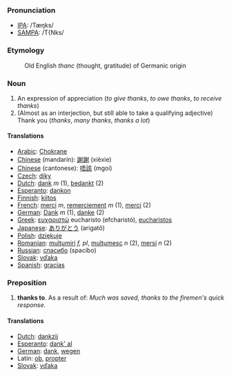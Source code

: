 ===Pronunciation===
*[[w:IPA|IPA]]: /Tæŋks/
*[[w:SAMPA|SAMPA]]: /T{Nks/
===Etymology===
:Old English ''thanc'' (thought, gratitude) of Germanic origin

===Noun===

# An expression of appreciation (''to give thanks'', ''to owe thanks'', ''to receive thanks'')
# (Almost as an interjection, but still able to take a qualifying adjective) Thank you (''thanks'', ''many thanks'', ''thanks a lot'')

====Translations====
*[[Arabic]]: [[Chokrane]]
*[[Chinese]] (mandarin): [[謝謝]] (xièxie)
*[[Chinese]] (cantonese): [[唔該]] (mgoi)
*[[Czech]]: [[díky]]
*[[Dutch]]: [[dank]] ''m'' (1), [[bedankt]] (2)
*[[Esperanto]]: [[dankon]]
*[[Finnish]]: [[kiitos]]
*[[French]]: [[merci]] ''m'', [[remerciement]] ''m'' (1), [[merci]] (2)
*[[German]]: [[Dank]] ''m'' (1), [[danke]] (2)
*[[Greek]]: [[ευχαριστώ]] eucharisto (efcharist&oacute;), [[eucharistos]]
*[[Japanese]]: [[ありがとう]] (arigatô)
*[[Polish]]: [[dziękuje]]
*[[Romanian]]: [[mulţumiri]] ''f, pl'', [[mulţumesc]] ''n'' (2), [[mersi]] ''n'' (2)
*[[Russian]]: [[спасибо]] (spacibo)
*[[Slovak]]: [[vďaka]]
*[[Spanish]]: [[gracias]]

===Preposition===

# '''thanks to'''. As a result of: ''Much was saved, thanks to the firemen's quick response.''

====Translations====

*[[Dutch]]: [[dankzij]]
*[[Esperanto]]: [[dank' al]]
*[[German]]: [[dank]], [[wegen]]
*Latin: [[ob]], [[propter]]
*[[Slovak]]: [[vďaka]]